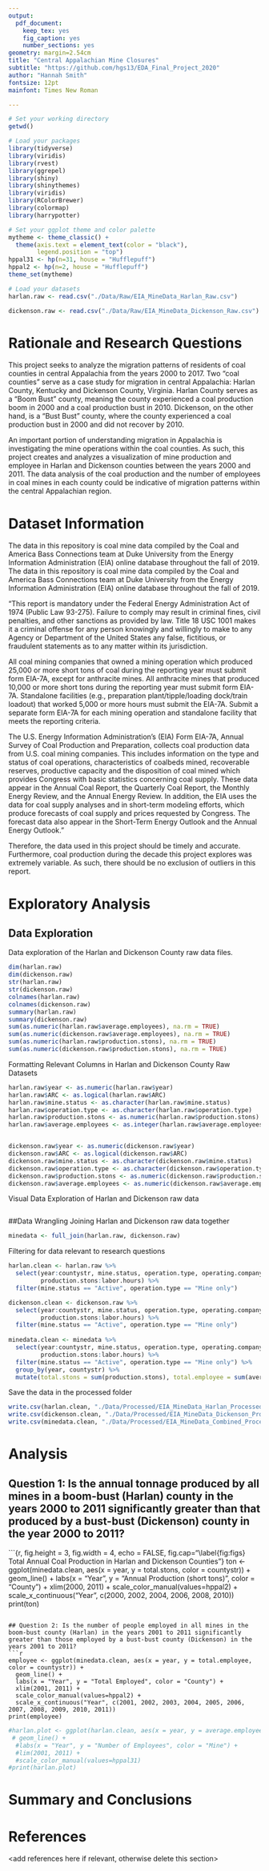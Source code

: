 ```yaml
---
output: 
  pdf_document:
    keep_tex: yes
    fig_caption: yes
    number_sections: yes
geometry: margin=2.54cm
title: "Central Appalachian Mine Closures"
subtitle: "https://github.com/hgs13/EDA_Final_Project_2020"
author: "Hannah Smith"
fontsize: 12pt
mainfont: Times New Roman

---
```


\newpage
\tableofcontents 
\newpage
\listoftables 
\newpage
\listoffigures 
\newpage

```r
# Set your working directory
getwd()

# Load your packages
library(tidyverse)
library(viridis)
library(rvest)
library(ggrepel)
library(shiny)
library(shinythemes)
library(viridis)
library(RColorBrewer)
library(colormap)
library(harrypotter)

# Set your ggplot theme and color palette
mytheme <- theme_classic() +
  theme(axis.text = element_text(color = "black"), 
        legend.position = "top")
hppal31 <- hp(n=31, house = "Hufflepuff")
hppal2 <- hp(n=2, house = "Hufflepuff")
theme_set(mytheme)

# Load your datasets
harlan.raw <- read.csv("./Data/Raw/EIA_MineData_Harlan_Raw.csv")

dickenson.raw <- read.csv("./Data/Raw/EIA_MineData_Dickenson_Raw.csv")

```


# Rationale and Research Questions

This project seeks to analyze the migration patterns of residents of coal counties in central Appalachia from the years 2000 to 2017. Two "coal counties" serve as a case study for migration in central Appalachia: Harlan County, Kentucky and Dickenson County, Virginia. Harlan County serves as a "Boom Bust" county, meaning the county experienced a coal production boom in 2000 and a coal production bust in 2010. Dickenson, on the other hand, is a "Bust Bust" county, where the county experienced a coal production bust in 2000 and did not recover by 2010.

An important portion of understanding migration in Appalachia is investigating the mine operations within the coal counties. As such, this project creates and analyzes a visualization of mine production and employee in Harlan and Dickenson counties between the years 2000 and 2011. The data analysis of the coal production and the number of employees in coal mines in each county could be indicative of migration patterns within the central Appalachian region.

\newpage

# Dataset Information

The data in this repository is coal mine data compiled by the Coal and America Bass Connections team at Duke University from the Energy Information Administration (EIA) online database throughout the fall of 2019. The data in this repository is coal mine data compiled by the Coal and America Bass Connections team at Duke University from the Energy Information Administration (EIA) online database throughout the fall of 2019. 

"This report is mandatory under the Federal Energy Administration Act of 1974 (Public Law 93-275). Failure to comply may result in criminal fines, civil penalties, and other sanctions as provided by law. Title 18 USC 1001 makes it a criminal offense for any person knowingly and willingly to make to any Agency or Department of the United States any false, fictitious, or fraudulent statements as to any matter within its jurisdiction.

All coal mining companies that owned a mining operation which produced 25,000 or more short tons of coal during the reporting year must submit form EIA-7A, except for anthracite mines. All anthracite mines that produced 10,000 or more short tons during the reporting year must submit form EIA-7A. Standalone facilities (e.g., preparation plant/tipple/loading dock/train loadout) that worked 5,000 or more hours must submit the EIA-7A. Submit a separate form EIA-7A for each mining operation and standalone facility that meets the reporting criteria.

The U.S. Energy Information Administration’s (EIA) Form EIA-7A, Annual Survey of Coal Production and Preparation, collects coal
production data from U.S. coal mining companies. This includes information on the type and status of coal operations, characteristics of coalbeds mined, recoverable reserves, productive capacity and the disposition of coal mined which provides Congress with basic statistics concerning coal supply. These data appear in the Annual Coal Report, the Quarterly Coal Report, the Monthly Energy Review, and the Annual Energy Review. In addition, the EIA uses the data for coal supply analyses and in short-term modeling efforts, which produce forecasts of coal supply and prices requested by Congress. The forecast data also appear in the Short-Term Energy Outlook and the Annual Energy Outlook."

Therefore, the data used in this project should be timely and accurate. Furthermore, coal production during the decade this project explores was extremely variable. As such, there should be no exclusion of outliers in this report.

\newpage

# Exploratory Analysis 
## Data Exploration

Data exploration of the Harlan and Dickenson County raw data files.
```r
dim(harlan.raw)
dim(dickenson.raw)
str(harlan.raw)
str(dickenson.raw)
colnames(harlan.raw)
colnames(dickenson.raw)
summary(harlan.raw)
summary(dickenson.raw)
sum(as.numeric(harlan.raw$average.employees), na.rm = TRUE)
sum(as.numeric(dickenson.raw$average.employees), na.rm = TRUE)
sum(as.numeric(harlan.raw$production.stons), na.rm = TRUE)
sum(as.numeric(dickenson.raw$production.stons), na.rm = TRUE)
```

Formatting Relevant Columns in Harlan and Dickenson County Raw Datasets
```r
harlan.raw$year <- as.numeric(harlan.raw$year)
harlan.raw$ARC <- as.logical(harlan.raw$ARC)
harlan.raw$mine.status <- as.character(harlan.raw$mine.status)
harlan.raw$operation.type <- as.character(harlan.raw$operation.type)
harlan.raw$production.stons <- as.numeric(harlan.raw$production.stons)
harlan.raw$average.employees <- as.integer(harlan.raw$average.employees)


dickenson.raw$year <- as.numeric(dickenson.raw$year)
dickenson.raw$ARC <- as.logical(dickenson.raw$ARC)
dickenson.raw$mine.status <- as.character(dickenson.raw$mine.status)
dickenson.raw$operation.type <- as.character(dickenson.raw$operation.type)
dickenson.raw$production.stons <- as.numeric(dickenson.raw$production.stons)
dickenson.raw$average.employees <- as.numeric(dickenson.raw$average.employees)

```

Visual Data Exploration of Harlan and Dickenson raw data
```r

                     
```

##Data Wrangling
Joining Harlan and Dickenson raw data together
```r
minedata <- full_join(harlan.raw, dickenson.raw)
```

Filtering for data relevant to research questions
```r
harlan.clean <- harlan.raw %>%
  select(year:countystr, mine.status, operation.type, operating.company,
         production.stons:labor.hours) %>%
  filter(mine.status == "Active", operation.type == "Mine only")

dickenson.clean <- dickenson.raw %>%
  select(year:countystr, mine.status, operation.type, operating.company,
         production.stons:labor.hours) %>%
  filter(mine.status == "Active", operation.type == "Mine only")
  
minedata.clean <- minedata %>%
  select(year:countystr, mine.status, operation.type, operating.company,
         production.stons:labor.hours) %>%
  filter(mine.status == "Active", operation.type == "Mine only") %>%
  group_by(year, countystr) %>%
  mutate(total.stons = sum(production.stons), total.employee = sum(average.employees))
```

Save the data in the processed folder
```r
write.csv(harlan.clean, "./Data/Processed/EIA_MineData_Harlan_Processed.csv")
write.csv(dickenson.clean, "./Data/Processed/EIA_MineData_Dickenson_Processed.csv")
write.csv(minedata.clean, "./Data/Processed/EIA_MineData_Combined_Processed.csv")
```

\newpage

# Analysis

## Question 1: Is the annual tonnage produced by all mines in a boom-bust (Harlan) county in the years 2000 to 2011 significantly greater than that produced by a bust-bust (Dickenson) county in the year 2000 to 2011?
```{r, fig.height = 3, fig.width = 4, echo = FALSE, fig.cap="\\label{fig:figs} Total Annual Coal Production in Harlan and Dickenson Counties"}
ton <- ggplot(minedata.clean, aes(x = year, y = total.stons, color =
                                              countystr)) +
  geom_line() +
  labs(x = "Year", y = "Annual Production (short tons)", color = "County") +
  xlim(2000, 2011) +
  scale_color_manual(values=hppal2) +
  scale_x_continuous("Year", c(2000, 2002, 2004, 2006, 2008, 2010))
print(ton)

```

## Question 2: Is the number of people employed in all mines in the boom-bust county (Harlan) in the years 2001 to 2011 significantly greater than those employed by a bust-bust county (Dickenson) in the years 2001 to 2011?
```r
employee <- ggplot(minedata.clean, aes(x = year, y = total.employee, color = countystr)) +
  geom_line() +
  labs(x = "Year", y = "Total Employed", color = "County") +
  xlim(2001, 2011) +
  scale_color_manual(values=hppal2) +
  scale_x_continuous("Year", c(2001, 2002, 2003, 2004, 2005, 2006, 2007, 2008, 2009, 2010, 2011))
print(employee)
```


```r
#harlan.plot <- ggplot(harlan.clean, aes(x = year, y = average.employees, color = mine.name)) +
 # geom_line() +
  #labs(x = "Year", y = "Number of Employees", color = "Mine") +
  #lim(2001, 2011) +
  #scale_color_manual(values=hppal31)
#print(harlan.plot)
```



\newpage

# Summary and Conclusions


\newpage

# References
<add references here if relevant, otherwise delete this section> 


